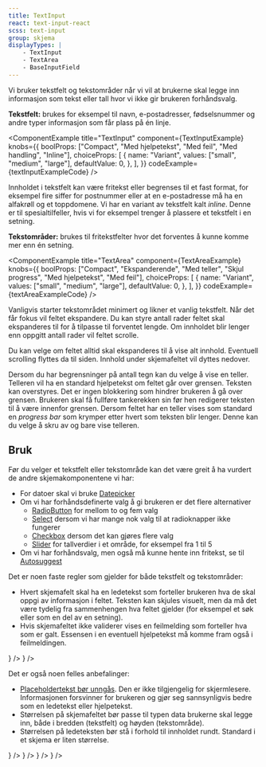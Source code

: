 ```yaml
---
title: TextInput
react: text-input-react
scss: text-input
group: skjema
displayTypes: |
    - TextInput
    - TextArea
    - BaseInputField
---
```



<Ingress>
    Vi bruker tekstfelt og tekstområder når vi vil at brukerne skal legge inn informasjon som tekst eller tall hvor vi
    ikke gir brukeren forhåndsvalg.
</Ingress>

**Tekstfelt:** brukes for eksempel til navn, e-postadresser, fødselsnummer og andre typer informasjon som får plass på én linje.

<ComponentExample
    title="TextInput"
    component={TextInputExample}
    knobs={{
        boolProps: ["Compact", "Med hjelpetekst", "Med feil", "Med handling", "Inline"],
        choiceProps: [
            {
                name: "Variant",
                values: ["small", "medium", "large"],
                defaultValue: 0,
            },
        ],
    }}
    codeExample={textInputExampleCode}
/>

Innholdet i tekstfelt kan være fritekst eller begrenses til et fast format, for eksempel fire siffer for postnummer eller at en e-postadresse må ha en alfakrøll og et toppdomene.
Vi har en variant av tekstfelt kalt <i>inline</i>. Denne er til spesialtilfeller, hvis vi for eksempel trenger å plassere et tekstfelt i en setning.

**Tekstområder:** brukes til fritekstfelter hvor det forventes å kunne komme mer enn én setning.

<ComponentExample
    title="TextArea"
    component={TextAreaExample}
    knobs={{
        boolProps: ["Compact", "Ekspanderende", "Med teller", "Skjul progress", "Med hjelpetekst", "Med feil"],
        choiceProps: [
            {
                name: "Variant",
                values: ["small", "medium", "large"],
                defaultValue: 0,
            },
        ],
    }}
    codeExample={textAreaExampleCode}
/>

Vanligvis starter tekstområdet minimert og likner et vanlig tekstfelt. Når det får fokus vil feltet ekspandere. Du kan styre antall rader feltet skal ekspanderes til for å tilpasse til forventet lengde. Om innholdet blir lenger enn oppgitt antall rader vil feltet scrolle.

Du kan velge om feltet alltid skal ekspanderes til å vise alt innhold. Eventuell scrolling flyttes da til siden. Innhold under skjemafeltet vil dyttes nedover.

Dersom du har begrensninger på antall tegn kan du velge å vise en teller. Telleren vil ha en standard hjelpetekst om feltet går over grensen. Teksten kan overstyres. Det er ingen blokkering som hindrer brukeren å gå over grensen. Brukeren skal få fullføre tankerekken sin før hen redigerer teksten til å være innenfor grensen. Dersom feltet har en teller vises som standard en _progress bar_ som krymper etter hvert som teksten blir lenger. Denne kan du velge å skru av og bare vise telleren.

## Bruk

Før du velger et tekstfelt eller tekstområde kan det være greit å ha vurdert de andre skjemakomponentene vi har:

-   For datoer skal vi bruke [Datepicker](/komponenter/datepicker)
-   Om vi har forhåndsdefinerte valg å gi brukeren er det flere alternativer
    -   [RadioButton](/komponenter/radiobutton) for mellom to og fem valg
    -   [Select](/komponenter/select) dersom vi har mange nok valg til at radioknapper ikke fungerer
    -   [Checkbox](/komponenter/checkbox) dersom det kan gjøres flere valg
    -   [Slider](/komponenter/slider) for tallverdier i et område, for eksempel fra 1 til 5
-   Om vi har forhåndsvalg, men også må kunne hente inn fritekst, se til [Autosuggest](/komponenter/autosuggest)

Det er noen faste regler som gjelder for både tekstfelt og tekstområder:

-   Hvert skjemafelt skal ha en ledetekst som forteller brukeren hva de skal oppgi av informasjon i feltet. Teksten kan skjules visuelt, men da må det være tydelig fra sammenhengen hva feltet gjelder (for eksempel et søk eller som en del av en setning).
-   Hvis skjemafeltet ikke validerer vises en feilmelding som forteller hva som er galt. Essensen i en eventuell hjelpetekst må komme fram også i feilmeldingen.

<Grid>
    <DoDontExample
        type="do"
        description="Hjelpetekst i feilmelding"
        content={
            <TextInput name="hjelpriktig" label="Fødselsnummer" errorLabel="Du må fylle ut fødselsnummer, 11 siffer" />
        }
    />
    <DoDontExample
        type="dont"
        description="Feilmelding uten hjelp"
        content={<TextInput name="hjelpfeil" label="Fødselsnummer" errorLabel="Du må fylle ut fødselsnummer" />}
    />
</Grid>

Det er også noen felles anbefalinger:

-   [Placeholdertekst bør unngås](https://developer.mozilla.org/en-US/docs/Web/HTML/Element/input#placeholders_are_not_accessible). Den er ikke tilgjengelig for skjermlesere. Informasjonen forsvinner for brukeren og gjør seg sannsynligvis bedre som en ledetekst eller hjelpetekst.
-   Størrelsen på skjemafeltet bør passe til typen data brukerne skal legge inn, både i bredden (tekstfelt) og høyden (tekstområde).
-   Størrelsen på ledeteksten bør stå i forhold til innholdet rundt. Standard i et skjema er liten størrelse.

<Grid>
    <DoDontExample
        type="do"
        description="Informasjon i hjelpetekst"
        content={
            <TextInput name="placeholderriktig" label="Fødselsnummer" helpLabel="Fødselsnummer består av 11 siffer" />
        }
    />
    <DoDontExample
        type="dont"
        description="Hjelpetekst som forsvinner"
        content={<TextInput name="placeholderfeil" label="Fødselsnummer" placeholder="11 siffer" />}
    />
</Grid>
<Grid>
    <DoDontExample
        type="do"
        description="Bredde tilpasset innhold"
        content={<TextInput name="bredderiktig" label="Postnummer" width="4.5rem" maxlength="4" />}
    />
    <DoDontExample
        type="dont"
        description="Standardbredde selv hvor bredden er kjent"
        content={<TextInput name="breddefeil" label="Postnummer" />}
    />
</Grid>

